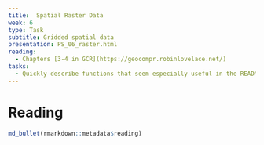 ```yaml
---
title:  Spatial Raster Data
week: 6
type: Task
subtitle: Gridded spatial data
presentation: PS_06_raster.html
reading:
  - Chapters [3-4 in GCR](https://geocompr.robinlovelace.net/) 
tasks:
  - Quickly describe functions that seem especially useful in the README.md file for this week.
---
```


# Reading

```r
md_bullet(rmarkdown::metadata$reading)
```
